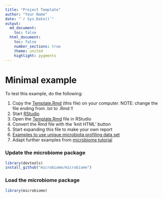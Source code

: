 ```yaml
---
title: "Project Template"
author: "Your Name"
date: "`r Sys.Date()`"
output:
  md_document:
    toc: false
  html_document:
    toc: false
    number_sections: true
    theme: united
    highlight: pygments
---
```

<!--
  %\VignetteEngine{knitr::rmarkdown}
  %\VignetteIndexEntry{Project Template}
  %\usepackage[utf8]{inputenc}
-->


Minimal example
===========

To test this example, do the following:

 1. Copy the [Template.Rmd](https://raw.githubusercontent.com/microbiome/microbiome/master/vignettes/Template.Rmd) (this file) on your computer. NOTE: change the file ending from .txt to .Rmd !!
 1. Start [RStudio](http://www.rstudio.com/)
 1. Open the [Template.Rmd](https://raw.githubusercontent.com/microbiome/microbiome/master/vignettes/Template.Rmd) file in RStudio
 1. Convert the Rmd file with the 'knit HTML' button
 1. Start expanding this file to make your own report
 1. [Examples to use unique microbiota profiling data set](https://github.com/microbiome/microbiome/blob/master/vignettes/Atlas.Rmd) 
 1. Adapt further examples from [microbiome tutorial](https://github.com/microbiome/microbiome/blob/master/vignettes/vignette.md)


### Update the microbiome package

```r
library(devtools)
install_github("microbiome/microbiome")
```

### Load the microbiome package

```r
library(microbiome)  
```

